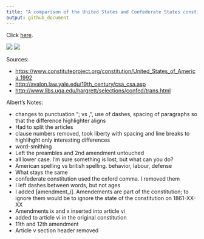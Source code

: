 ```yaml
---
title: "A comparison of the United States and Confederate States constitutions on March 11, 1861"
output: github_document
---
```


Click [here](https://github.com/rudeboybert/constitution/pull/1/files).

![](united_states_seal.png)
![](confederate_states_seal.png)

Sources:

* <https://www.constituteproject.org/constitution/United_States_of_America_1992>
* <http://avalon.law.yale.edu/19th_century/csa_csa.asp>
* <http://www.libs.uga.edu/hargrett/selections/confed/trans.html>

Albert's Notes:

* changes to punctuation "; vs ,", use of dashes, spacing of paragraphs so that the difference highlighter aligns
* Had to split the articles
* clause numbers removed, took liberty with spacing and line breaks to highlihght only interesting differences
* word-smithing
* Left the preambles and 2nd amendment untouched
* all lower case. I'm sure something is lost, but what can you do?
* American spelling vs british spelling. behavior, labour, defense
* What stays the same
* confederate constitution used the oxford comma. I removed them
* I left dashes between words, but not ages
* I added [amendment_i]. Amendements are part of the constitution; to ignore them would be to ignore the state of the constitution on 1861-XX-XX
* Amendments ix and x inserted into article vi
* added to article vi in the original constitution 
* 11th and 12th amendment
* Article v section header removed
